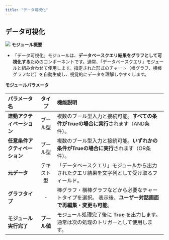 ```yaml
---
title: "データ可視化"
---
```


## データ可視化

<img
  src="/images/36.png"
/>
**モジュール概要**

* 「データ可視化」モジュールは、**データベースクエリ結果をグラフとして可視化する**ためのコンポーネントです。通常、「データベースクエリ」モジュールと組み合わせて使用します。指定された形式のチャート（棒グラフ、横棒グラフなど）を自動生成し、視覚的にデータを理解しやすくします。



**モジュールパラメータ**

| パラメータ名            | タイプ      | 機能説明                                                         |
| :------------------------------ | :------: | :-------------------------------------------------- |
| **連動アクティベーション**   | ブール型     | 複数のブール型入力と接続可能。**すべての条件がTrueの場合に実行**されます（AND条件）。             |
| **任意条件アクティベーション** | ブール型     | 複数のブール型入力と接続可能。**いずれかの条件がTrueの場合に実行**されます（OR条件）。             |
| **元データ**          | テキスト型    | 「データベースクエリ」モジュールから出力されたクエリ結果を文字列として受け取るフィールド。                |
| **グラフタイプ**        | -        | 棒グラフ・横棒グラフなどから必要なチャートタイプを選択。&#xA;表示後、**ユーザー対話画面で再編集・変更も可能**。 |
| **モジュール実行完了**     | **ブール値** | モジュール処理完了後に **True** を出力します。通常は次の処理のトリガーとして使用します。            |

